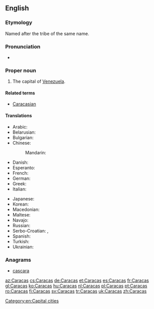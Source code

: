 {{also|caraças}}
==English==
{{slim-wikipedia}}

===Etymology===
Named after the tribe of the same name.

===Pronunciation===
* {{rhymes|ækəs}}

===Proper noun===
{{en-proper noun}}

# The capital of [[Venezuela]].

====Related terms====
* [[Caracasian]] {{qualifier|rare}}

====Translations====
{{trans-top|capital of Venezuela}}
* Arabic: {{t-|ar|كراكاس|m|tr=karaakaas|sc=Arab}}
* Belarusian: {{t-|be|Каракас|m|tr=Karákas|sc=Cyrl}}
* Bulgarian: {{t-|bg|Каракас|m|tr=Karakas|sc=Cyrl}}
* Chinese:
*: Mandarin: {{t|cmn|卡拉卡斯|tr=Kǎlākǎsī|sc=Hani}}
* Danish: {{t-|da|Caracas}}
* Esperanto: {{t-|eo|Karakaso}}
* French: {{t+|fr|Caracas|m}}
* German: {{t+|de|Caracas|n}}
* Greek: {{t-|el|Καράκας|sc=Grek}}
* Italian: {{t-|it|Caracas|f}}
{{trans-mid}}
* Japanese: {{t-|ja|カラカス|tr=Karakasu}}
* Korean: {{t-|ko|카라카스|sc=Hang}}
* Macedonian: {{t-|mk|Каракас|m|tr=Karakas|sc=Cyrl}}
* Maltese: {{t-|mt|Karakas}}
* Navajo: {{tø|nv|Kʼáwakʼas}}
* Russian: {{t+|ru|Каракас|m|tr=Karákas|sc=Cyrl}}
* Serbo-Croatian: {{t-|sh|Каракас|m|tr=Karakas|sc=Cyrl}},  {{t-|sh|Caracas|m}}
* Spanish: {{t+|es|Caracas|m}}
* Turkish: {{t+|tr|Karakas}}
* Ukrainian: {{t-|uk|Каракас|m|tr=Karákas|sc=Cyrl}}
{{trans-bottom}}

===Anagrams===
* [[cascara#English|cascara]]

[[Category:en:Capital cities]]

[[az:Caracas]]
[[cs:Caracas]]
[[de:Caracas]]
[[et:Caracas]]
[[es:Caracas]]
[[fr:Caracas]]
[[gl:Caracas]]
[[ko:Caracas]]
[[hu:Caracas]]
[[nl:Caracas]]
[[pl:Caracas]]
[[pt:Caracas]]
[[ro:Caracas]]
[[fi:Caracas]]
[[sv:Caracas]]
[[tr:Caracas]]
[[uk:Caracas]]
[[zh:Caracas]]